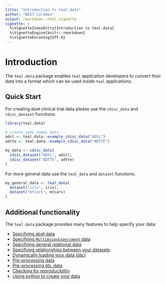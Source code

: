 ```yaml
---
title: "Introduction to teal.data"
author: "NEST CoreDev"
output: rmarkdown::html_vignette
vignette: >
  %\VignetteIndexEntry{Introduction to teal.data}
  %\VignetteEngine{knitr::rmarkdown}
  %\VignetteEncoding{UTF-8}
---
```


# Introduction

The `teal.data` package enables `teal` application developers to convert their data into a format which can be used
inside `teal` applications.

## Quick Start

For creating `ADaM` clinical trial data please use the `cdisc_data` and `cdisc_dataset` functions:

```r
library(teal.data)

# create some dummy data
adsl <- teal.data::example_cdisc_data("ADSL")
adtte <- teal.data::example_cdisc_data("ADTTE")

my_data <- cdisc_data(
  cdisc_dataset("ADSL", adsl),
  cdisc_dataset("ADTTE", adtte)
)
```

For more general data use the `teal_data` and `dataset` functions:

```r
my_general_data <- teal_data(
  dataset("iris", iris),
  dataset("mtcars", mtcars)
)
```


## Additional functionality

The `teal.data` package provides many features to help specify your data:

- [Specifying `ADaM` data](https://insightsengineering.github.io/teal/latest-tag/articles/including-adam-data-in-teal.html)
- [Specifying `MultiAssayExperiment` data](https://insightsengineering.github.io/teal/latest-tag/articles/including-mae-data-in-teal.html)
- [Specifying general relational data](https://insightsengineering.github.io/teal/latest-tag/articles/including-general-data-in-teal.html)
- [Specifying relationships between your datasets](https://insightsengineering.github.io/teal.data/latest-tag/articles/join-keys.html)
- [Dynamically loading your data (`DDL`)](https://insightsengineering.github.io/teal.data/latest-tag/articles/using-delayed-data-basic.html)
- [Pre-processing data](https://insightsengineering.github.io/teal.data/latest-tag/articles/preprocessing-data.html)
- [Pre-processing `DDL` data ](https://insightsengineering.github.io/teal.data/latest-tag/articles/preprocessing-delayed-data.html)
- [Checking for reproducibility](https://insightsengineering.github.io/teal.data/latest-tag/articles/reproducibility.html)
- [Using python to create your data](https://insightsengineering.github.io/teal.data/latest-tag/articles/teal.data-with-python.html)
